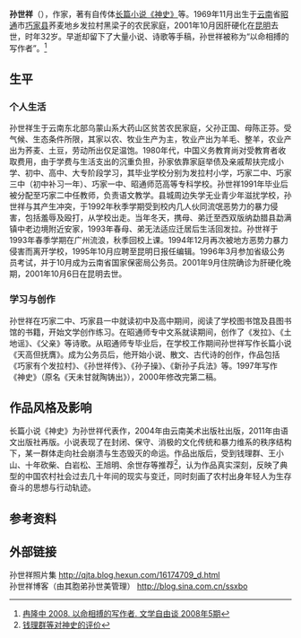 {{copyedit|time=2011-11-06T05:59:44+00:00}}
'''孙世祥'''（{{bd|1969年|11月|2001年|10月||}}），作家，著有自传体[[长篇小说|长篇小说]][[神史|《神史》]]等。1969年11月出生于[[云南|云南]]省[[昭通|昭通]]市[[巧家县|巧家县]]荞麦地乡发拉村黑梁子的农民家庭，2001年10月因肝硬化在[[昆明|昆明]]去世，时年32岁。早逝却留下了大量小说、诗歌等手稿，孙世祥被称为“以命相搏的写作者”。<ref>[http://epub.cnki.net/grid2008/detail.aspx?QueryID=4&CurRec=1late%20this%20page%20by%20冉隆中%20-%202008 冉隆中 2008. 以命相搏的写作者. 文学自由谈 2008年5期]{{dead link|date=2017年12月 |bot=InternetArchiveBot |fix-attempted=yes }}</ref>

==生平==
=== 个人生活 ===
孙世祥生于云南东北部乌蒙山系大药山区贫苦农民家庭，父孙正国、母陈正芬。受气候、生态条件所限，其家以农、牧业生产为主，牧业产出为羊毛、整羊，农业产出为荞麦、土豆，劳动所出仅足温饱。1980年代，中国义务教育尚对受教育者收取费用，由于学费与生活支出的沉重负担，孙家依靠家庭举债及亲戚帮扶完成小学、初中、高中、大专阶段学习，其毕业学校分别为发拉村小学，巧家二中、巧家三中（初中补习一年）、巧家一中、昭通师范高等专科学校。孙世祥1991年毕业后被分配至巧家二中任教师，负责语文教学。县城周边失学无业青少年滋扰学校，孙世祥与其产生冲突，于1992年秋季学期受到校内几人伙同流氓恶势力的暴力侵害，包括羞辱及殴打，从学校出走。当年冬天，携母、弟迁至西双版纳勐腊县勐满镇中老边境附近安家，1993年春母、弟无法适应迁居后生活回发拉。孙世祥于1993年春季学期在广州流浪，秋季回校上课。1994年12月再次被地方恶势力暴力侵害而离开学校，1995年10月应聘至昆明日报任编辑。1996年3月参加省级公务员考试，并于10月成为云南省国家保密局公务员。2001年9月住院确诊为肝硬化晚期，2001年10月6日在昆明去世。

=== 学习与创作 ===
孙世祥在巧家二中、巧家县一中就读初中及高中期间，阅读了学校图书馆及县图书馆的书籍，开始文学创作练习。在昭通师专中文系就读期间，创作了《发拉》、《土地谣》、《父亲》等诗歌。从昭通师专毕业后，在学校工作期间孙世祥写作长篇小说《天高但抚膺》。成为公务员后，他开始小说、散文、古代诗的创作，作品包括《巧家有个发拉村》、《孙世祥传》、《孙子操》、《新孙子兵法》等。1997年写作《神史》（原名《天未甘就陶铸出》），2000年修改完第二稿。

== 作品风格及影响 ==
长篇小说《神史》为孙世祥代表作，2004年由云南美术出版社出版，2011年由语文出版社再版。小说表现了在封闭、保守、消极的文化传统和暴力维系的秩序结构下，某一群体走向社会崩溃与生态毁灭的命运。作品出版后，受到钱理群、王小山、十年砍柴、白岩松、王旭明、余世存等推荐<ref>[http://www.yywzb.com.cn/more.asp?infoid=1794 钱理群等对神史的评价]{{dead link|date=2017年12月 |bot=InternetArchiveBot |fix-attempted=yes }}</ref>，认为作品真实深刻，反映了典型的中国农村社会过去几十年间的现实与变迁，同时刻画了农村出身年轻人为生存奋斗的思想与行动轨迹。

== 参考资料 ==

{{reflist}}

== 外部链接 ==

孙世祥照片集 http://qjta.blog.hexun.com/16174709_d.html <br>
孙世祥博客（由其胞弟孙世美管理） http://blog.sina.com.cn/ssxbo {{Wayback|url=http://blog.sina.com.cn/ssxbo |date=20181207235127 }}